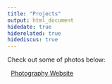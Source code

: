 ```yaml
---
title: "Projects"
output: html_document
hidedate: true
hiderelated: true
hidediscus: true
---
```


Check out some of photos below:


<i class="fa fa-signal"></i> &nbsp; [Photography Website](http://joyceyiyiwangphotography.com/)

<!--
<i class="fa fa-pie-chart"></i> 
<i class="fa fa-tasks"></i> 
-->
